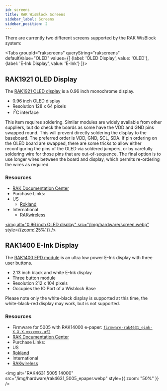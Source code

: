 ```yaml
---
id: screens
title: RAK WisBlock Screens
sidebar_label: Screens
sidebar_position: 2
---
```



There are currently two different screens supported by the RAK WisBlock system:

<Tabs
groupId="rakscreens"
queryString="rakscreens"
defaultValue="OLED"
values={[
{label: 'OLED Display', value: 'OLED'},
{label: 'E-Ink Display', value: 'E-Ink'}
]}>
<TabItem value="OLED">

## RAK1921 OLED Display

The [RAK1921 OLED display](https://store.rakwireless.com/products/rak1921-oled-display-panel) is a 0.96 inch monochrome display.

- 0.96 inch OLED display
- Resolution 128 x 64 pixels
- I<sup>2</sup>C interface

This item requires soldering.
Similar modules are widely available from other suppliers, but do check the boards as some have the VDD and GND pins swapped round. This will prevent directly soldering the display to the baseboard. The preferred order is VDD, GND, SCL, SDA.
If pin ordering on the OLED board are swapped, there are some tricks to allow either reconfiguring the pins of the OLED via soldered jumpers, or by carefully soldering wire for those pins that are out-of-sequence. The final option is to use longer wires between the board and display, which permits re-ordering the wires as required.

### Resources

- [RAK Documentation Center](https://docs.rakwireless.com/Product-Categories/WisBlock/RAK1921/Overview/#product-description)
- Purchase Links:
- US
  - [Rokland](https://store.rokland.com/products/rak-wireless-wisblock-oled-display-rak1921-pid-110004)
- International
  - [RAKwireless](https://store.rakwireless.com/products/rak1921-oled-display-panel)

[<img alt="0.96 inch OLED display" src="/img/hardware/screen.webp" style={{zoom:'25%'}} />](/img/hardware/screen.webp)

</TabItem>
<TabItem value="E-Ink">

## RAK1400 E-Ink Display

The [RAK1400 EPD module](https://store.rakwireless.com/products/wisblock-epd-module-rak14000) is an ultra low power E-Ink display with three user buttons.

- 2.13 inch black and white E-Ink display
- Three button module
- Resolution 212 x 104 pixels
- Occupies the IO Port of a Wisblock Base

Please note only the white-black display is supported at this time, the white-black-red display may work, but is not supported.

### Resources

- Firmware for 5005 with RAK14000 e-paper: [`firmware-rak4631_eink-X.X.X.xxxxxxx.uf2`](/downloads)
- [RAK Documentation Center](https://docs.rakwireless.com/Product-Categories/WisBlock/RAK14000/Overview/#product-description)
- Purchase Links:
- US
- [Rokland](https://store.rokland.com/products/rak-wireless-wisblock-epd-module-rak14000-pid-110024)
- International
- [RAKwireless](https://store.rakwireless.com/products/wisblock-epd-module-rak14000)

<img
  alt="RAK4631 5005 14000"
  src="/img/hardware/rak4631_5005_epaper.webp"
  style={{ zoom: "50%" }}
/>

</TabItem>
</Tabs>
